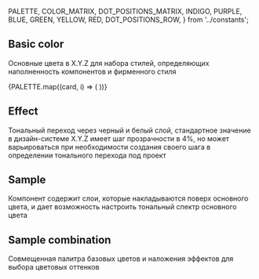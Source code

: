   PALETTE,
  COLOR_MATRIX,
  DOT_POSITIONS_MATRIX,
  INDIGO,
  PURPLE,
  BLUE,
  GREEN,
  YELLOW,
  RED,
  DOT_POSITIONS_ROW,
} from '../constants';

## Basic color

<textcolumns>
  <span>
    <p>Основные цвета в X.Y.Z для набора стилей, определяющих наполненность компонентов и фирменного стиля</p>
  </span>
</textcolumns>

<docviewport codeBlock={tokens} language='json'>
  <examples>
    {PALETTE.map((card, i) => (
      <example key={`card-${i}`} exampleCodeJSON={card.code} smoothedCorners>
        <card {...card}>
          <CardColorValue smoothed color={card.valueStyle} />
        </card>
      </example>
    ))}
  </examples>
</docviewport>

<divider />

## Effect

<textcolumns>
  <span>
    <p>
      Тональный переход через черный и белый слой, cтандартное значение в дизайн-системе X.Y.Z имеет шаг прозрачности в
      4%, но может варьироваться при необходимости создания своего шага в определении тонального перехода под проект
    </p>
  </span>
</textcolumns>

<docviewport modes={[]}>
  <examples minCardWidth={1920}>
    <example colorMode='dark' smoothedCorners>
      <card title='white' colorMode='dark' subtitles={['color name: neutral-100', 'HEX: #ffffff']}>
        <Opacities color='#ffffff' smoothed />
      </card>
    </example>
    <example colorMode='dark' smoothedCorners>
      <card title='white overlay' colorMode='dark' subtitles={['color name: neutral-100', 'HEX: #ffffff']}>
        <Opacities color='#ffffff' blendMode='overlay' smoothed />
      </card>
    </example>
    <example colorMode='dark' smoothedCorners>
      <card title='black' colorMode='dark' subtitles={['color name: neutral-700', 'HEX: #0a0a0a']}>
        <Opacities color='#0a0a0a' smoothed />
      </card>
    </example>
    <example colorMode='dark' smoothedCorners>
      <card title='black overlay' colorMode='dark' subtitles={['color name: neutral-700', 'HEX: #0a0a0a']}>
        <Opacities color='#0a0a0a' blendMode='overlay' smoothed />
      </card>
    </example>
  </examples>
</docviewport>

<divider />

## Sample

<textcolumns>
  <span>
    <p>
      Компонент содержит слои, которые накладываются поверх основного цвета, и дает возможность настроить тональный
      спектр основного цвета
    </p>
  </span>
</textcolumns>

<docviewport modes={[]}>
  <examples minCardWidth={1920} smoothedCorners>
    <example smoothedCorners>
      <Effect />
    </example>
  </examples>
</docviewport>

<divider />

## Sample combination

<textcolumns>
  <span>
    <p>Совмещенная палитра базовых цветов и наложения эффектов для выбора цветовых оттенков</p>
  </span>
</textcolumns>

<docviewport modes={[]}>
  <examples minCardWidth={1920}>
    <example smoothedCorners>
      <ColorMatrix colorMatrix={COLOR_MATRIX} dotsPositions={DOT_POSITIONS_MATRIX} type='matrix' />
    </example>
    <example style={{ '--example-ct-mh': '0px' }} smoothedCorners>
      <ColorMatrix colorMatrix={PURPLE} dotsPositions={DOT_POSITIONS_ROW} />
    </example>
    <example style={{ '--example-ct-mh': '0px' }} smoothedCorners>
      <ColorMatrix colorMatrix={INDIGO} dotsPositions={DOT_POSITIONS_ROW} />
    </example>
    <example style={{ '--example-ct-mh': '0px' }} smoothedCorners>
      <ColorMatrix colorMatrix={BLUE} dotsPositions={DOT_POSITIONS_ROW} />
    </example>
    <example style={{ '--example-ct-mh': '0px' }} smoothedCorners>
      <ColorMatrix colorMatrix={GREEN} dotsPositions={DOT_POSITIONS_ROW} />
    </example>
    <example style={{ '--example-ct-mh': '0px' }} smoothedCorners>
      <ColorMatrix colorMatrix={YELLOW} dotsPositions={DOT_POSITIONS_ROW} />
    </example>
    <example style={{ '--example-ct-mh': '0px' }} smoothedCorners>
      <ColorMatrix colorMatrix={RED} dotsPositions={DOT_POSITIONS_ROW} />
    </example>
  </examples>
</docviewport>
